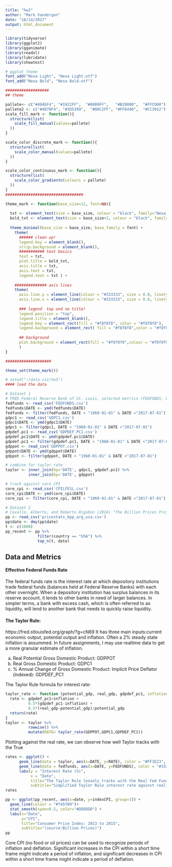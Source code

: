 ```yaml
---
title: "hw3"
author: "Mark Vandergon"
date: "10/14/2017"
output: html_document
---
```


```r
library(tidyverse)
library(ggplot2)
library(gganimate)
library(readxl)
library(lubridate)
library(showtext)

# ggplot theme
font_add("Nexa Light", "Nexa Light.otf")
font_add("Nexa Bold", "Nexa Bold.otf")

###################
## theme

pallete<- c("#484EF4", "#1922FF",  "#0009FF",	"#B29000", 	"#FFCD00")
pallete2 <- c("#4870F4", "#3D5399",  "#00C2FF",	"#FF8440", 	"#CC3912")
scale_fill_mark <- function(){
  structure(list(
    scale_fill_manual(values=pallete)
  ))
}

scale_color_discrete_mark <- function(){
  structure(list(
    scale_color_manual(values=pallete)
  ))
}

scale_color_continuous_mark <- function(){
  structure(list(
    scale_color_gradientn(colours = pallete)
  ))
}
##################################

theme_mark <- function(base_size=12, font=NA){
  
  txt <- element_text(size = base_size, colour = "black", family="Nexa Light")
  bold_txt <- element_text(size = base_size+2, colour = "black", family="Nexa Bold")
  
  theme_minimal(base_size = base_size, base_family = font) +
    theme(
      ###### clean up!
      legend.key = element_blank(), 
      strip.background = element_blank(), 
      ########### text basics
      text = txt, 
      plot.title = bold_txt, 
      axis.title = txt, 
      axis.text = txt, 
      legend.text = txt ) +
    
    ############## axis lines
    theme(
      axis.line.y = element_line(colour = "#333333", size = 0.8, linetype = "solid"),
      axis.line.x = element_line(colour = "#333333", size = 0.8, linetype = "solid"),
      
      ### legend  top and no title!
      legend.position = "top", 
      legend.title = element_blank(),
      legend.key = element_rect(fill = "#f8f8f8", color = "#f8f8f8"),
      legend.background = element_rect( fill = "#f8f8f8",color = "#f8f8f8", size = 0.5, linetype = "solid"),
      
      ## background
      plot.background = element_rect(fill = "#f0f0f0",colour = "#f0f0f0",size = 0.5)
      )
}

####################

theme_set(theme_mark()) 
```

```r
# setwd("~/data-viz/hw3")
#### load the data

# Dataset 1
# FRED Federal Reserve Bank of St. Louis, selected metrics (FEDFUNDS, GDPC1, GDPDEF, GDPPOT, and CPILFESL)
fedfunds <- read_csv('FEDFUNDS.csv')
fedfunds$DATE <- ymd(fedfunds$DATE)
fedfunds <- filter(fedfunds, DATE > "1960-01-01" & DATE <"2017-07-01")
gdpc1 <- read_csv('GDPC1.csv')
gdpc1$DATE <- ymd(gdpc1$DATE)
gdpc1 <- filter(gdpc1, DATE > "1960-01-01" & DATE <"2017-07-01")
gdpdef.pc1 <- read_csv('GDPDEF_PC1.csv')
gdpdef.pc1$DATE <- ymd(gdpdef.pc1$DATE)
gdpdef.pc1 <- filter(gdpdef.pc1, DATE > "1960-01-01" & DATE <"2017-07-01")
gdppot <- read_csv('GDPPOT.csv')
gdppot$DATE <- ymd(gdppot$DATE)
gdppot <- filter(gdppot, DATE > "1960-01-01" & DATE <"2017-07-01")

# combine for taylor rate
taylor <- inner_join(by='DATE', gdpc1, gdpdef.pc1) %>%
          inner_join(by='DATE', gdppot)

# track against core CPI
core_cpi <- read_csv('CPILFESL.csv')
core_cpi$DATE <- ymd(core_cpi$DATE)
core_cpi <- filter(core_cpi, DATE > "1960-01-01" & DATE <"2017-07-01")

# Dataset 2
# Cavallo, Alberto, and Roberto Rigobon (2016) "The Billion Prices Project"
pp <- read_csv('pricestats_bpp_arg_usa.csv')
pp$date <- dmy(pp$date)
t <- c(1000)
pp_recent <- pp %>%
              filter(country == "USA") %>%
              top_n(t, date) 
```

## Data and Metrics
#### Effective Federal Funds Rate
The federal funds rate is the interest rate at which depository institutions trade federal funds (balances held at Federal Reserve Banks) with each other overnight. When a depository institution has surplus balances in its reserve account, it lends to other banks in need of larger balances. In simpler terms, a bank with excess cash, which is often referred to as liquidity, will lend to another bank that needs to quickly raise liquidity.

#### The Taylor Rule:
https://fred.stlouisfed.org/graph/?g=cN69
It has three main inputs:current economic output, potential output and inflation. Often a 2% steady state inflation is assummed. In future assignments, I may use realtime data to get a more granular estimate of inflation.

a. Real Potential Gross Domestic Product: GDPPOT
b. Real Gross Domestic Product: GDPC1
c. % Annual Change of Gross Domestic Product: Implicit Price Deflator (indexed): GDPDEF_PC1

The Taylor Rule formula for interest rate:
``` r
taylor_rate <- function (potential_gdp, real_gdp, gdpdef_pc1, inflation=2){
  rate <- gdpdef_pc1+inflation +
          0.5*(gdpdef_pc1-inflation) +
          0.5*(real_gdp-potential_gdp)/potential_gdp
  return(rate)
}
taylor <- taylor %>% 
          rowwise() %>% 
          mutate(RATE= taylor_rate(GDPPOT,GDPC1,GDPDEF_PC1))
```

Plotting against the real rate, we can observe how well Taylor tracks with the True
``` r
rates <- ggplot() +
      geom_line(data = taylor, aes(x=DATE, y=RATE), color = "#FF3E23", size=2) +
      geom_line(data = fedfunds, aes(x=DATE, y=FEDFUNDS), color = "#333333") +
      labs(y = "Interest Rate (%)",
           x = "Date",
           title="The Taylor Rule loosely tracks with the Real Fed Funds Rate",
           subtitle="Simplified Taylor Rule interest rate against real fed funds rate (source: FRB St. Louis)")
rates
```

```r
pp <- ggplot(pp_recent, aes(x=date, y=indexCPI, group=1)) +
  geom_line(colour = "#f45f09")+
  stat_smooth(span=0.5, color="#DDDDDD") +
  labs(x="Date", 
       y="CPI",
       title="Consumer Price Index: 2013 to 2015",
       subtitle="(source:Billion Prices)")
pp
```

Core CPI (no food or oil prices) can be used to recognize periods of inflation and deflation. Significant increases in the CPI within a short time frame might indicate a period of inflation, and significant decreases in CPI within a short time frame might indicate a period of deflation.
